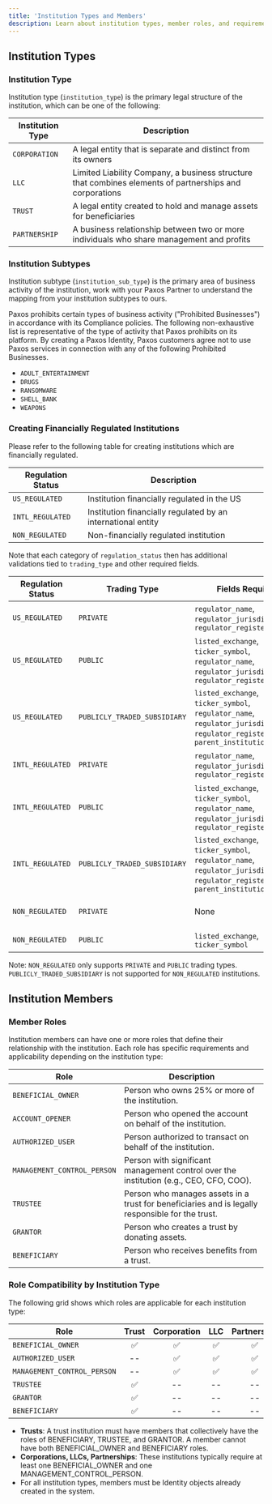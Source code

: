 ```yaml
---
title: 'Institution Types and Members'
description: Learn about institution types, member roles, and requirements
---
```




[create-identity]: /api/v2#tag/Identity

<Description description={frontMatter.description}/>

## Institution Types

### Institution Type
Institution type (`institution_type`) is the primary legal structure of the institution, which can be one of the following:

| Institution Type | Description |
|-----------------|-------------|
| `CORPORATION` | A legal entity that is separate and distinct from its owners |
| `LLC` | Limited Liability Company, a business structure that combines elements of partnerships and corporations |
| `TRUST` | A legal entity created to hold and manage assets for beneficiaries |
| `PARTNERSHIP` | A business relationship between two or more individuals who share management and profits |


### Institution Subtypes
Institution subtype (`institution_sub_type`) is the primary area of business activity of the institution, 
work with your Paxos Partner to understand the mapping from your institution subtypes to ours.

Paxos prohibits certain types of business activity ("Prohibited Businesses") in accordance with its Compliance policies. 
The following non-exhaustive list is representative of the type of activity that Paxos prohibits on its platform. By creating a Paxos Identity, Paxos customers agree not to use Paxos services in connection with any of the following Prohibited Businesses.

- `ADULT_ENTERTAINMENT`
- `DRUGS`
- `RANSOMWARE`
- `SHELL_BANK`
- `WEAPONS`

### Creating Financially Regulated Institutions

Please refer to the following table for creating institutions which are financially regulated.

| Regulation Status | Description                                                        |
|-------------------|--------------------------------------------------------------|
| `US_REGULATED`    | Institution financially regulated in the US                  |
| `INTL_REGULATED`  | Institution financially regulated by an international entity |
| `NON_REGULATED`   | Non-financially regulated institution                        |

Note that each category of `regulation_status` then has additional validations tied to `trading_type` and other required fields.

| Regulation Status | Trading Type                 | Fields Required                                                                                                                        | Notes                                   |
|-------------------|------------------------------|----------------------------------------------------------------------------------------------------------------------------------------|-----------------------------------------|
| `US_REGULATED`    | `PRIVATE`                    | `regulator_name`, `regulator_jurisdiction`, `regulator_register_number`                                                                | Not publicly traded                     |
| `US_REGULATED`    | `PUBLIC`                     | `listed_exchange`, `ticker_symbol`, `regulator_name`, `regulator_jurisdiction`, `regulator_register_number`                            | Publicly traded                         |
| `US_REGULATED`    | `PUBLICLY_TRADED_SUBSIDIARY` | `listed_exchange`, `ticker_symbol`, `regulator_name`, `regulator_jurisdiction`, `regulator_register_number`, `parent_institution_name` | Subsidiary of a publicly traded company |
| `INTL_REGULATED`  | `PRIVATE`                    | `regulator_name`, `regulator_jurisdiction`, `regulator_register_number`                                                                | Not publicly traded                     |
| `INTL_REGULATED`  | `PUBLIC`                     | `listed_exchange`, `ticker_symbol`, `regulator_name`, `regulator_jurisdiction`, `regulator_register_number`                            | Publicly traded                         |
| `INTL_REGULATED`  | `PUBLICLY_TRADED_SUBSIDIARY` | `listed_exchange`, `ticker_symbol`, `regulator_name`, `regulator_jurisdiction`, `regulator_register_number`, `parent_institution_name` | Subsidiary of a publicly traded company |
| `NON_REGULATED`   | `PRIVATE`                    | None                                                                                                                                   | Not publicly traded                     |
| `NON_REGULATED`   | `PUBLIC`                     | `listed_exchange`, `ticker_symbol`                                                                                                     | Publicly traded                         |

Note: `NON_REGULATED` only supports `PRIVATE` and `PUBLIC` trading types. `PUBLICLY_TRADED_SUBSIDIARY` is not supported for `NON_REGULATED` institutions.

## Institution Members

### Member Roles

Institution members can have one or more roles that define their relationship with the institution. Each role has specific requirements and applicability depending on the institution type:

| Role                        | Description                                                                                                     |
|-----------------------------|----------------------------------------------------------------------------------------------------------------|
| `BENEFICIAL_OWNER`          | Person who owns 25% or more of the institution.                                                            |
| `ACCOUNT_OPENER`            | Person who opened the account on behalf of the institution.                                                |
| `AUTHORIZED_USER`           | Person authorized to transact on behalf of the institution.                                                |
| `MANAGEMENT_CONTROL_PERSON` | Person with significant management control over the institution (e.g., CEO, CFO, COO).                     |
| `TRUSTEE`                   | Person who manages assets in a trust for beneficiaries and is legally responsible for the trust.           |
| `GRANTOR`                   | Person who creates a trust by donating assets.                                                             |
| `BENEFICIARY`               | Person who receives benefits from a trust.                                                                 |

### Role Compatibility by Institution Type

The following grid shows which roles are applicable for each institution type:

| Role                        | <span>Trust</span> | <span>Corporation</span> | <span>LLC</span> | <span>Partnership</span> |
|-----------------------------|:------------------:|:------------------------:|:----------------:|:------------------------:|
| `BENEFICIAL_OWNER`          |         ✅         |            ✅            |        ✅        |            ✅            |
| `AUTHORIZED_USER`           |         --         |            ✅            |        ✅        |            ✅            |
| `MANAGEMENT_CONTROL_PERSON` |         --         |            ✅            |        ✅        |            ✅            |
| `TRUSTEE`                   |         ✅         |            --            |        --        |            --            |
| `GRANTOR`                   |         ✅         |            --            |        --        |            --            |
| `BENEFICIARY`               |         ✅         |            --            |        --        |            --            |

- **Trusts**: A trust institution must have members that collectively have the roles of BENEFICIARY, TRUSTEE, and GRANTOR. A member cannot have both BENEFICIAL_OWNER and BENEFICIARY roles.
- **Corporations, LLCs, Partnerships**: These institutions typically require at least one BENEFICIAL_OWNER and one MANAGEMENT_CONTROL_PERSON.
- For all institution types, members must be Identity objects already created in the system. 
